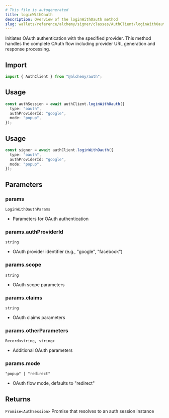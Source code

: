 ```yaml
---
# This file is autogenerated
title: loginWithOauth
description: Overview of the loginWithOauth method
slug: wallets/reference/alchemy/signer/classes/AuthClient/loginWithOauth
---
```


Initiates OAuth authentication with the specified provider.
This method handles the complete OAuth flow including provider URL generation and response processing.

## Import

```ts
import { AuthClient } from "@alchemy/auth";
```

## Usage

```ts twoslash
const authSession = await authClient.loginWithOauth({
  type: "oauth",
  authProviderId: "google",
  mode: "popup",
});
```

## Usage

```ts
const signer = await authClient.loginWithOauth({
  type: "oauth",
  authProviderId: "google",
  mode: "popup",
});
```

## Parameters

### params

`LoginWithOauthParams`

- Parameters for OAuth authentication

### params.authProviderId

`string`

- OAuth provider identifier (e.g., "google", "facebook")

### params.scope

`string`

- OAuth scope parameters

### params.claims

`string`

- OAuth claims parameters

### params.otherParameters

`Record<string, string>`

- Additional OAuth parameters

### params.mode

`"popup" | "redirect"`

- OAuth flow mode, defaults to "redirect"

## Returns

`Promise<AuthSession>`
Promise that resolves to an auth session instance
